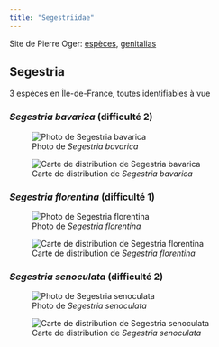 ```yaml
---
title: "Segestriidae"
---
```


Site de Pierre Oger: [espèces](https://arachno.piwigo.com/index?/category/58-segestriidae), [genitalias](https://arachno.piwigo.com/index?/tags/1498-_segestriidae)



## Segestria

3 espèces en Île-de-France, toutes identifiables à vue



### *Segestria bavarica* (difficulté 2)

![Photo de *Segestria bavarica*](chemin/vers/photo.jpg)

![Carte de distribution de *Segestria bavarica*](https://asfra.fr/Site/User_pages/Atlas/LR_ASFRA_Segestriidae_Segestria%20bavarica_2022-03-10.jpeg)



### *Segestria florentina* (difficulté 1)

![Photo de *Segestria florentina*](chemin/vers/photo.jpg)

![Carte de distribution de *Segestria florentina*](https://asfra.fr/Site/User_pages/Atlas/LR_ASFRA_Segestriidae_Segestria%20florentina_2022-03-10.jpeg)



### *Segestria senoculata* (difficulté 2)

![Photo de *Segestria senoculata*](chemin/vers/photo.jpg)

![Carte de distribution de *Segestria senoculata*](https://asfra.fr/Site/User_pages/Atlas/LR_ASFRA_Segestriidae_Segestria%20senoculata_2022-03-10.jpeg)



